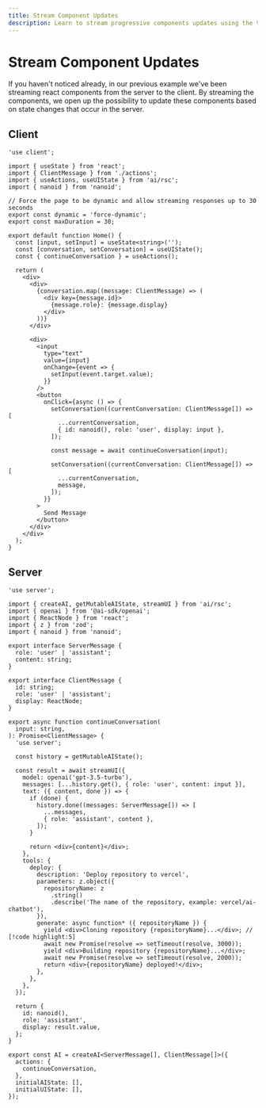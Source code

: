 ```yaml
---
title: Stream Component Updates
description: Learn to stream progressive components updates using the Vercel AI SDK in your Next.js App Router application
---
```


# Stream Component Updates

If you haven't noticed already, in our previous example we've been streaming react components from the server to the client. By streaming the components, we open up the possibility to update these components based on state changes that occur in the server.

## Client

```tsx filename='app/page.tsx'
'use client';

import { useState } from 'react';
import { ClientMessage } from './actions';
import { useActions, useUIState } from 'ai/rsc';
import { nanoid } from 'nanoid';

// Force the page to be dynamic and allow streaming responses up to 30 seconds
export const dynamic = 'force-dynamic';
export const maxDuration = 30;

export default function Home() {
  const [input, setInput] = useState<string>('');
  const [conversation, setConversation] = useUIState();
  const { continueConversation } = useActions();

  return (
    <div>
      <div>
        {conversation.map((message: ClientMessage) => (
          <div key={message.id}>
            {message.role}: {message.display}
          </div>
        ))}
      </div>

      <div>
        <input
          type="text"
          value={input}
          onChange={event => {
            setInput(event.target.value);
          }}
        />
        <button
          onClick={async () => {
            setConversation((currentConversation: ClientMessage[]) => [
              ...currentConversation,
              { id: nanoid(), role: 'user', display: input },
            ]);

            const message = await continueConversation(input);

            setConversation((currentConversation: ClientMessage[]) => [
              ...currentConversation,
              message,
            ]);
          }}
        >
          Send Message
        </button>
      </div>
    </div>
  );
}
```

## Server

```tsx filename='app/actions.ts'
'use server';

import { createAI, getMutableAIState, streamUI } from 'ai/rsc';
import { openai } from '@ai-sdk/openai';
import { ReactNode } from 'react';
import { z } from 'zod';
import { nanoid } from 'nanoid';

export interface ServerMessage {
  role: 'user' | 'assistant';
  content: string;
}

export interface ClientMessage {
  id: string;
  role: 'user' | 'assistant';
  display: ReactNode;
}

export async function continueConversation(
  input: string,
): Promise<ClientMessage> {
  'use server';

  const history = getMutableAIState();

  const result = await streamUI({
    model: openai('gpt-3.5-turbo'),
    messages: [...history.get(), { role: 'user', content: input }],
    text: ({ content, done }) => {
      if (done) {
        history.done((messages: ServerMessage[]) => [
          ...messages,
          { role: 'assistant', content },
        ]);
      }

      return <div>{content}</div>;
    },
    tools: {
      deploy: {
        description: 'Deploy repository to vercel',
        parameters: z.object({
          repositoryName: z
            .string()
            .describe('The name of the repository, example: vercel/ai-chatbot'),
        }),
        generate: async function* ({ repositoryName }) {
          yield <div>Cloning repository {repositoryName}...</div>; // [!code highlight:5]
          await new Promise(resolve => setTimeout(resolve, 3000));
          yield <div>Building repository {repositoryName}...</div>;
          await new Promise(resolve => setTimeout(resolve, 2000));
          return <div>{repositoryName} deployed!</div>;
        },
      },
    },
  });

  return {
    id: nanoid(),
    role: 'assistant',
    display: result.value,
  };
}

export const AI = createAI<ServerMessage[], ClientMessage[]>({
  actions: {
    continueConversation,
  },
  initialAIState: [],
  initialUIState: [],
});
```
